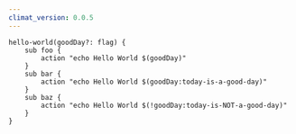 ```yaml
---
climat_version: 0.0.5
---
```

```clidsl title=mapping-flags.cli
hello-world(goodDay?: flag) {
    sub foo {
        action "echo Hello World $(goodDay)"
    }
    sub bar {
        action "echo Hello World $(goodDay:today-is-a-good-day)"
    }
    sub baz {
        action "echo Hello World $(!goodDay:today-is-NOT-a-good-day)"
    }
}
```